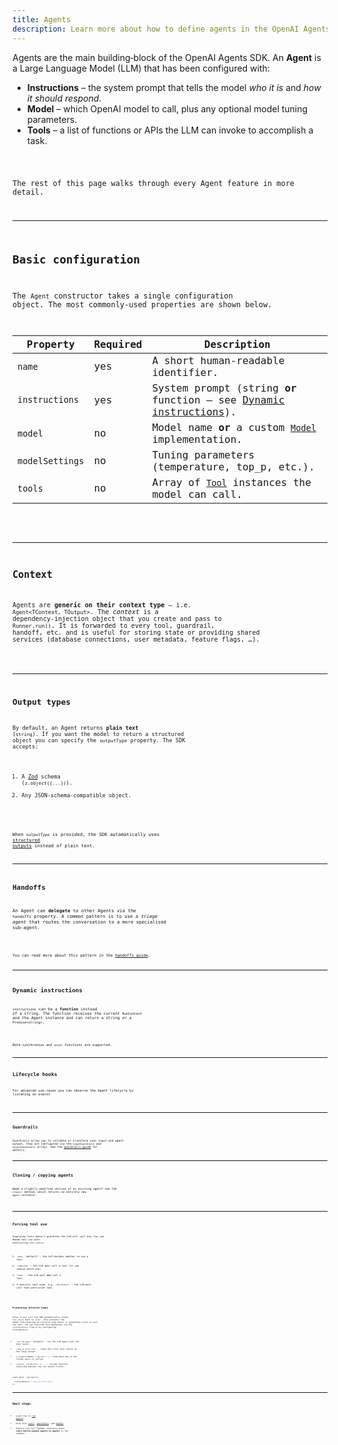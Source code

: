 ```yaml
---
title: Agents
description: Learn more about how to define agents in the OpenAI Agents SDK for JavaScript / TypeScript
---
```



Agents are the main building‑block of the OpenAI Agents SDK. An **Agent** is a Large Language
Model (LLM) that has been configured with:

- **Instructions** – the system prompt that tells the model _who it is_ and _how it should
  respond_.
- **Model** – which OpenAI model to call, plus any optional model tuning parameters.
- **Tools** – a list of functions or APIs the LLM can invoke to accomplish a task.

<Code lang="typescript" code={simpleAgent} title="Basic Agent definition" />

The rest of this page walks through every Agent feature in more detail.

---

## Basic configuration

The `Agent` constructor takes a single configuration object. The most commonly‑used
properties are shown below.

| Property        | Required | Description                                                                                             |
| --------------- | -------- | ------------------------------------------------------------------------------------------------------- |
| `name`          | yes      | A short human‑readable identifier.                                                                      |
| `instructions`  | yes      | System prompt (string **or** function – see [Dynamic instructions](#dynamic-instructions)).             |
| `model`         | no       | Model name **or** a custom [`Model`](/openai-agents-js/openai/agents/interfaces/model/) implementation. |
| `modelSettings` | no       | Tuning parameters (temperature, top_p, etc.).                                                           |
| `tools`         | no       | Array of [`Tool`](/openai-agents-js/openai/agents/type-aliases/tool/) instances the model can call.     |

<Code lang="typescript" code={agentWithTools} title="Agent with tools" />

---

## Context

Agents are **generic on their context type** – i.e. `Agent<TContext, TOutput>`. The _context_
is a dependency‑injection object that you create and pass to `Runner.run()`. It is forwarded to
every tool, guardrail, handoff, etc. and is useful for storing state or providing shared
services (database connections, user metadata, feature flags, …).

<Code lang="typescript" code={agentWithContext} title="Agent with context" />

---

## Output types

By default, an Agent returns **plain text** (`string`). If you want the model to return a
structured object you can specify the `outputType` property. The SDK accepts:

1. A [Zod](https://github.com/colinhacks/zod) schema (`z.object({...})`).
2. Any JSON‑schema‑compatible object.

<Code
  lang="typescript"
  code={agentWithAodOutputType}
  title="Structured output with Zod"
/>

When `outputType` is provided, the SDK automatically uses
[structured outputs](https://platform.openai.com/docs/guides/structured-outputs) instead of
plain text.

---

## Handoffs

An Agent can **delegate** to other Agents via the `handoffs` property. A common pattern is to
use a _triage agent_ that routes the conversation to a more specialised sub‑agent.

<Code lang="typescript" code={agentWithHandoffs} title="Agent with handoffs" />

You can read more about this pattern in the [handoffs guide](/openai-agents-js/guides/handoffs).

---

## Dynamic instructions

`instructions` can be a **function** instead of a string. The function receives the current
`RunContext` and the Agent instance and can return a string _or_ a `Promise<string>`.

<Code
  lang="typescript"
  code={agentWithDynamicInstructions}
  title="Agent with dynamic instructions"
/>

Both synchronous and `async` functions are supported.

---

## Lifecycle hooks

For advanced use‑cases you can observe the Agent lifecycle by listening on events

<Code
  lang="typescript"
  code={agentWithLifecycleHooks}
  title="Agent with lifecycle hooks"
/>

---

## Guardrails

Guardrails allow you to validate or transform user input and agent output. They are configured
via the `inputGuardrails` and `outputGuardrails` arrays. See the
[guardrails guide](/openai-agents-js/guides/guardrails) for details.

---

## Cloning / copying agents

Need a slightly modified version of an existing agent? Use the `clone()` method, which returns
an entirely new `Agent` instance.

<Code lang="typescript" code={agentCloning} title="Cloning Agents" />

---

## Forcing tool use

Supplying tools doesn’t guarantee the LLM will call one. You can **force** tool use with
`modelSettings.tool_choice`:

1. `'auto'` (default) – the LLM decides whether to use a tool.
2. `'required'` – the LLM _must_ call a tool (it can choose which one).
3. `'none'` – the LLM must **not** call a tool.
4. A specific tool name, e.g. `'calculator'` – the LLM must call that particular tool.

<Code lang="typescript" code={agentForcingToolUse} title="Forcing tool use" />

### Preventing infinite loops

After a tool call the SDK automatically resets `tool_choice` back to `'auto'`. This prevents
the model from entering an infinite loop where it repeatedly tries to call the tool. You can
override this behaviour via the `resetToolChoice` flag or by configuring
`toolUseBehavior`:

- `'run_llm_again'` (default) – run the LLM again with the tool result.
- `'stop_on_first_tool'` – treat the first tool result as the final answer.
- `{ stopAtToolNames: ['my_tool'] }` – stop when any of the listed tools is called.
- `(context, toolResults) => ...` – custom function returning whether the run should finish.

```typescript
const agent = new Agent({
  ...,
  toolUseBehavior: 'stop_on_first_tool',
});
```

---

## Next steps

- Learn how to [run agents](/openai-agents-js/guides/running-agents).
- Dive into [tools](/openai-agents-js/guides/tools), [guardrails](/openai-agents-js/guides/guardrails), and [models](/openai-agents-js/guides/models).
- Explore the full TypeDoc reference under **react-native-openai-agents-js-agents** in the sidebar.
